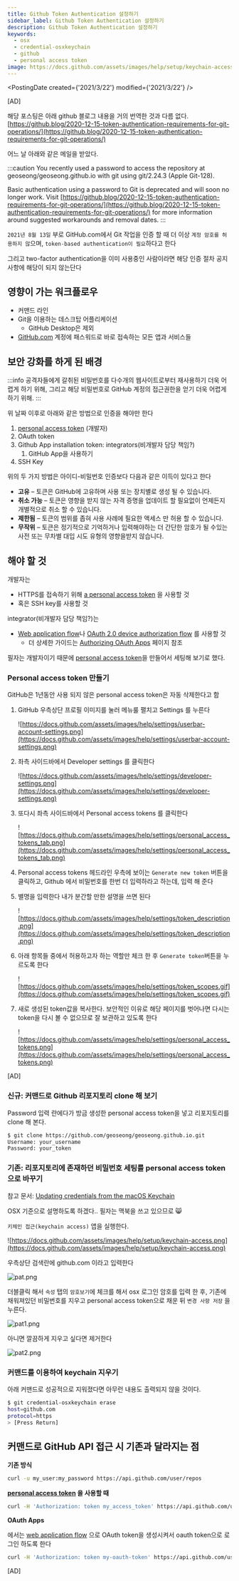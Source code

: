 ```yaml
---
title: Github Token Authentication 설정하기
sidebar_label: Github Token Authentication 설정하기
description: Github Token Authentication 설정하기
keywords:
  - osx
  - credential-osxkeychain
  - github
  - personal access token
image: https://docs.github.com/assets/images/help/setup/keychain-access.png
---
```



<PostingDate created={'2021/3/22'} modified={'2021/3/22'} />

[AD]


해당 포스팅은 아래 github 블로그 내용을 거의 번역한 것과 다름 없다.
[https://github.blog/2020-12-15-token-authentication-requirements-for-git-operations/](https://github.blog/2020-12-15-token-authentication-requirements-for-git-operations/)  

어느 날 아래와 같은 메일을 받았다.

:::caution You recently used a password to access the repository at geoseong/geoseong.github.io with git using git/2.24.3 (Apple Git-128).

Basic authentication using a password to Git is deprecated and will soon no longer work. Visit [https://github.blog/2020-12-15-token-authentication-requirements-for-git-operations/](https://github.blog/2020-12-15-token-authentication-requirements-for-git-operations/) for more information around suggested workarounds and removal dates.
:::

`2021년 8월 13일` 부로 GitHub.com에서 Git 작업을 인증 할 때 더 이상 `계정 암호를 허용하지 않`으며, `token-based authentication이 필요`하다고 한다

그리고 two-factor authentication을 이미 사용중인 사람이라면 해당 인증 절차 공지사항에 해당이 되지 않는단다

## 영향이 가는 워크플로우

- 커맨드 라인
- Git을 이용하는 데스크탑 어플리케이션
    - GitHub Desktop은 제외
- [GitHub.com](http://github.com) 계정에 패스워드로 바로 접속하는 모든 앱과 서비스들

## 보안 강화를 하게 된 배경
:::info 공격자들에게 갈취된 비밀번호를 다수개의 웹사이트로부터 재사용하기 더욱 어렵게 하기 위해, 그리고 해당 비밀번호로 GitHub 계정의 접근권한을 얻기 더욱 어렵게 하기 위해.
:::

위 날짜 이후로 아래와 같은 방법으로 인증을 해야만 한다

1. [personal access token](https://docs.github.com/en/github/getting-started-with-github/set-up-git#next-steps-authenticating-with-github-from-git) (개발자)
2. OAuth token
3. Github App installation token: integrators(비개발자 담당 책임?)
    1. GitHub App을 사용하기
4. SSH Key

위의 두 가지 방법은 아이디-비밀번호 인증보다 다음과 같은 이득이 있다고 한다

- **고유** – 토큰은 GitHub에 고유하며 사용 또는 장치별로 생성 될 수 있습니다.
- **취소 가능** – 토큰은 영향을 받지 않는 자격 증명을 업데이트 할 필요없이 언제든지 개별적으로 취소 할 수 있습니다.
- **제한됨** – 토큰의 범위를 좁혀 사용 사례에 필요한 액세스 만 허용 할 수 있습니다.
- **무작위** – 토큰은 정기적으로 기억하거나 입력해야하는 더 간단한 암호가 될 수있는 사전 또는 무차별 대입 시도 유형의 영향을받지 않습니다.

## 해야 할 것

개발자는

- HTTPS를 접속하기 위해 [a personal access token](https://docs.github.com/en/github/authenticating-to-github/creating-a-personal-access-token) 을 사용할 것
- 혹은 SSH key를 사용할 것

integrator(비개발자 담당 책임?)는

- [Web application flow](https://docs.github.com/en/developers/apps/authorizing-oauth-apps#web-application-flow)나 [OAuth 2.0 device authorization flow](https://github.blog/changelog/2020-07-27-oauth-2-0-device-authorization-flow/) 를 사용할 것
    - 더 상세한 가이드는 [Authorizing OAuth Apps](https://docs.github.com/en/developers/apps/authorizing-oauth-apps) 페이지 참조

필자는 개발자이기 때문에 [personal access token](https://docs.github.com/en/github/authenticating-to-github/creating-a-personal-access-token)을 만들어서 세팅해 보기로 했다.

### Personal access token 만들기

GitHub은 1년동안 사용 되지 않은 personal access token은 자동 삭제한다고 함

1. GitHub 우측상단 프로필 이미지를 눌러 메뉴룰 펼치고 Settings 를 누른다

    ![https://docs.github.com/assets/images/help/settings/userbar-account-settings.png](https://docs.github.com/assets/images/help/settings/userbar-account-settings.png)

2. 좌측 사이드바에서 Developer settings 를 클릭한다

    ![https://docs.github.com/assets/images/help/settings/developer-settings.png](https://docs.github.com/assets/images/help/settings/developer-settings.png)

3. 또다시 좌측 사이드바에서 Personal access tokens 를 클릭한다

    ![https://docs.github.com/assets/images/help/settings/personal_access_tokens_tab.png](https://docs.github.com/assets/images/help/settings/personal_access_tokens_tab.png)

4. Personal access tokens 헤드라인 우측에 보이는 `Generate new token` 버튼을 클릭하고, Github 에서 비밀번호를 한번 더 입력하라고 하는데, 입력 해 준다
5. 별명을 입력한다 내가 분간할 만한 설명을 쓰면 된다

    ![https://docs.github.com/assets/images/help/settings/token_description.png](https://docs.github.com/assets/images/help/settings/token_description.png)

6. 아래 항목들 중에서 허용하고자 하는 역할만 체크 한 후 `Generate token`버튼을 누르도록 한다

    ![https://docs.github.com/assets/images/help/settings/token_scopes.gif](https://docs.github.com/assets/images/help/settings/token_scopes.gif)

7. 새로 생성된 token값을 복사한다. 보안적인 이유로 해당 페이지를 벗어나면 다시는 token을 다시 볼 수 없으므로 잘 보관하고 있도록 한다

    ![https://docs.github.com/assets/images/help/settings/personal_access_tokens.png](https://docs.github.com/assets/images/help/settings/personal_access_tokens.png)

<p style={{height: '2rem'}}></p>
[AD]
<p style={{height: '2rem'}}></p>

### 신규: 커맨드로 Github 리포지토리 clone 해 보기

Password 입력 란에다가 방금 생성한 personal access token을 넣고 리포지토리를 clone 해 본다.

```bash
$ git clone https://github.com/geoseong/geoseong.github.io.git
Username: your_username
Password: your_token
```

### 기존: 리포지토리에 존재하던 비밀번호 세팅를 personal access token으로 바꾸기

참고 문서: [Updating credentials from the macOS Keychain](https://docs.github.com/en/github/using-git/updating-credentials-from-the-macos-keychain)

OSX 기준으로 설명하도록 하겠다.. 필자는 맥북을 쓰고 있으므로 😸

`키체인 접근(keychain access)` 앱을 실행한다.

![https://docs.github.com/assets/images/help/setup/keychain-access.png](https://docs.github.com/assets/images/help/setup/keychain-access.png)

우측상단 검색란에 github.com 이라고 입력한다

![pat.png](../../../static/scm/git/pat.png)

더블클릭 해서 `속성` 탭의 `암호보기`에 체크를 해서 osx 로그인 암호를 입력 한 후, 기존에 채워져있던 비밀번호를 지우고 personal access token으로 채운 뒤 `변경 사항 저장` 을 누른다.

![pat1.png](../../../static/scm/git/pat1.png)

아니면 깔끔하게 지우고 싶다면 제거한다

![pat2.png](../../../static/scm/git/pat2.png)

### 커맨드를 이용하여 keychain 지우기

아래 커맨드로 성공적으로 지워졌다면 아무런 내용도 출력되지 않을 것이다.

```bash
$ git credential-osxkeychain erase
host=github.com
protocol=https
> [Press Return]
```

## 커맨드로 GitHub API 접근 시 기존과 달라지는 점

**기존 방식**

```bash
curl -u my_user:my_password https://api.github.com/user/repos
```

**[personal access token](https://help.github.com/en/github/authenticating-to-github/creating-a-personal-access-token-for-the-command-line) 을 사용할 때**

```bash
curl -H 'Authorization: token my_access_token' https://api.github.com/user/repos
```

**OAuth Apps**

에서는 [web application flow](https://developer.github.com/apps/building-oauth-apps/authorizing-oauth-apps/#web-application-flow) 으로 OAuth token을 생성시켜서 oauth token으로 로그인 하도록 한다

```bash
curl -H 'Authorization: token my-oauth-token' https://api.github.com/user/repos
```



[AD]

<Comment />
